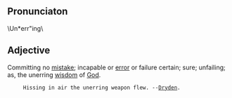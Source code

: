 ==Pronunciaton==
\Un*err"ing\

== Adjective==
Committing no [[mistake]]; incapable or [[error]] or failure certain; sure; unfailing; as, the unerring [[wisdom]] of [[God]].

      Hissing in air the unerring weapon flew. --[[w:Dryden|Dryden]].